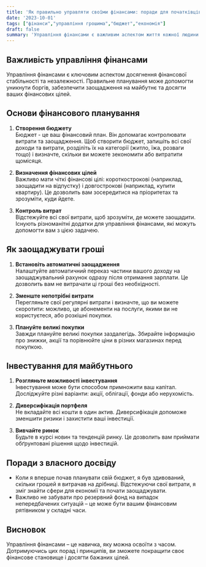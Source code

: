 ```yaml
---
title: 'Як правильно управляти своїми фінансами: поради для початківців'
date: '2023-10-01'
tags: ["фінанси","управління грошима","бюджет","економія"]
draft: false
summary: 'Управління фінансами є важливим аспектом життя кожної людини. У цій статті розглянемо основні принципи управління грошима, які допоможуть вам досягти фінансової стабільності.'
---
```


## Важливість управління фінансами

Управління фінансами є ключовим аспектом досягнення фінансової стабільності та незалежності. Правильне планування може допомогти уникнути боргів, забезпечити заощадження на майбутнє та досягти ваших фінансових цілей. 

## Основи фінансового планування

1. **Створення бюджету**  
   Бюджет - це ваш фінансовий план. Він допомагає контролювати витрати та заощадження. Щоб створити бюджет, запишіть всі свої доходи та витрати, розділіть їх на категорії (житло, їжа, розваги тощо) і визначте, скільки ви можете зекономити або витратити щомісяця.

2. **Визначення фінансових цілей**  
   Важливо мати чіткі фінансові цілі: короткострокові (наприклад, заощадити на відпустку) і довгострокові (наприклад, купити квартиру). Це дозволить вам зосередитися на пріоритетах та зрозуміти, куди йдете.

3. **Контроль витрат**  
   Відстежуйте всі свої витрати, щоб зрозуміти, де можете заощадити. Існують різноманітні додатки для управління фінансами, які можуть допомогти вам з цією задачею.

## Як заощаджувати гроші

1. **Встановіть автоматичні заощадження**  
   Налаштуйте автоматичний переказ частини вашого доходу на заощаджувальний рахунок одразу після отримання зарплати. Це дозволить вам не витрачати ці гроші без необхідності.

2. **Зменште непотрібні витрати**  
   Перегляньте свої регулярні витрати і визначте, що ви можете скоротити: можливо, це абонементи на послуги, якими ви не користуєтеся, або розкішні покупки.

3. **Плануйте великі покупки**  
   Завжди плануйте великі покупки заздалегідь. Збирайте інформацію про знижки, акції та порівнюйте ціни в різних магазинах перед покупкою.

## Інвестування для майбутнього

1. **Розгляньте можливості інвестування**  
   Інвестування може бути способом примножити ваш капітал. Досліджуйте різні варіанти: акції, облігації, фонди або нерухомість.

2. **Диверсифікація портфеля**  
   Не вкладайте всі кошти в один актив. Диверсифікація допоможе зменшити ризики і захистити ваші інвестиції.

3. **Вивчайте ринок**  
   Будьте в курсі новин та тенденцій ринку. Це дозволить вам приймати обґрунтовані рішення щодо інвестицій.

## Поради з власного досвіду

* Коли я вперше почав планувати свій бюджет, я був здивований, скільки грошей я витрачав на дрібниці. Відстежуючи свої витрати, я зміг знайти сфери для економії та почати заощаджувати.
* Важливо не забувати про резервний фонд на випадок непередбачених ситуацій – це може бути вашим фінансовим рятівником у складні часи.

## Висновок

Управління фінансами – це навичка, яку можна освоїти з часом. Дотримуючись цих порад і принципів, ви зможете покращити своє фінансове становище і досягти бажаних цілей.
    